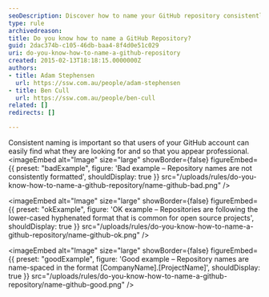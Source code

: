 ```yaml
---
seoDescription: Discover how to name your GitHub repository consistently for easier discovery and a professional touch
type: rule
archivedreason:
title: Do you know how to name a GitHub Repository?
guid: 2dac374b-c105-46db-baa4-8f4d0e51c029
uri: do-you-know-how-to-name-a-github-repository
created: 2015-02-13T18:18:15.0000000Z
authors:
- title: Adam Stephensen
  url: https://ssw.com.au/people/adam-stephensen
- title: Ben Cull
  url: https://ssw.com.au/people/ben-cull
related: []
redirects: []

---
```


Consistent naming is important so that users of your GitHub account can easily find what they are looking for and so that you appear professional.
<imageEmbed
  alt="Image"
  size="large"
  showBorder={false}
  figureEmbed={{
    preset: "badExample",
    figure: 'Bad example – Repository names are not consistently formatted',
    shouldDisplay: true
  }}
  src="/uploads/rules/do-you-know-how-to-name-a-github-repository/name-github-bad.png"
/>

<imageEmbed
  alt="Image"
  size="large"
  showBorder={false}
  figureEmbed={{
    preset: "okExample",
    figure: 'OK example – Repositories are following the lower-cased hyphenated format that is common for open source projects',
    shouldDisplay: true
  }}
  src="/uploads/rules/do-you-know-how-to-name-a-github-repository/name-github-ok.png"
/>

<imageEmbed
  alt="Image"
  size="large"
  showBorder={false}
  figureEmbed={{
    preset: "goodExample",
    figure: 'Good example – Repository names are name-spaced in the format [CompanyName].[ProjectName]',
    shouldDisplay: true
  }}
  src="/uploads/rules/do-you-know-how-to-name-a-github-repository/name-github-good.png"
/>
